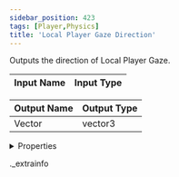 ```yaml
---
sidebar_position: 423
tags: [Player,Physics]
title: 'Local Player Gaze Direction'
---
```


Outputs the direction of Local Player Gaze.



<IChip uuid="6b68c3d8-8e26-43d2-bd6d-37944ae80963" />

| Input Name | Input Type |
|-----------|-----------|

| Output Name | Output Type |
|-----------|-----------|
| Vector | vector3 |


<details>
  <summary>Properties</summary>
  <div>
    <div>
    <table>
      <thead>
        <tr>
          <th>Room availability:</th>
          <th>Available everywhere</th>
        </tr>
        <tr>
          <th>Is beta required?</th>
          <th>No</th>
        </tr>
        <tr>
          <th>Is this chip a trolling risk?</th>
          <th>No</th>
        </tr>
        <tr>
          <th>Is this chip a role assignment risk?</th>
          <th>No</th>
        </tr>
        <tr>
          <th>Chip UUID</th>
          <th>6b68c3d8-8e26-43d2-bd6d-37944ae80963</th>
        </tr>
      </thead>
    </table>
    </div>
  </div>
</details>

._extrainfo